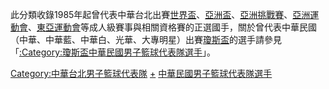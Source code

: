 此分類收錄1985年起曾代表中華台北出賽[[世界盃籃球賽|世界盃]]、[[亞洲盃籃球賽|亞洲盃]]、[[亞洲籃球挑戰賽|亞洲挑戰賽]]、[[亞洲運動會籃球比賽|亞洲運動會]]、[[東亞運動會|東亞運動會]]等成人級賽事與相關資格賽的正選國手，關於曾代表中華民國（中華、中華藍、中華白、光華、大專明星）出賽[[瓊斯盃|瓊斯盃]]的選手請參見「[[:Category:瓊斯盃中華民國男子籃球代表隊選手|:Category:瓊斯盃中華民國男子籃球代表隊選手]]」。

[[Category:中華台北男子籃球代表隊|Category:中華台北男子籃球代表隊]]
[[Category:中華台北籃球代表隊選手|+]]
[[Category:中華民國男子籃球代表隊選手|]]